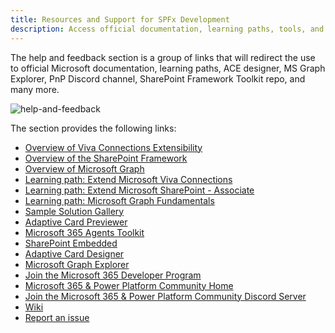 ```yaml
---
title: Resources and Support for SPFx Development
description: Access official documentation, learning paths, tools, and community resources to enhance your SPFx development experience.
---
```


The help and feedback section is a group of links that will redirect the use to official Microsoft documentation, learning paths, ACE designer, MS Graph Explorer, PnP Discord channel, SharePoint Framework Toolkit repo, and many more.

![help-and-feedback](../../../../../assets/images/help-and-feedback.png)

The section provides the following links:
- [Overview of Viva Connections Extensibility](https://learn.microsoft.com/en-us/sharepoint/dev/spfx/viva/overview-viva-connections)
- [Overview of the SharePoint Framework](https://learn.microsoft.com/en-us/sharepoint/dev/spfx/sharepoint-framework-overview)
- [Overview of Microsoft Graph](https://learn.microsoft.com/en-us/graph/overview?view=graph-rest-1.0)
- [Learning path: Extend Microsoft Viva Connections](https://learn.microsoft.com/en-us/training/paths/m365-extend-viva-connections/)
- [Learning path: Extend Microsoft SharePoint - Associate](https://learn.microsoft.com/en-us/training/paths/m365-sharepoint-associate/)
- [Learning path: Microsoft Graph Fundamentals](https://learn.microsoft.com/en-us/training/paths/m365-msgraph-fundamentals/)
- [Sample Solution Gallery](https://adoption.microsoft.com/en-us/sample-solution-gallery/)
- [Adaptive Card Previewer](https://marketplace.visualstudio.com/items?itemName=TeamsDevApp.vscode-adaptive-cards)
- [Microsoft 365 Agents Toolkit](https://marketplace.visualstudio.com/items?itemName=TeamsDevApp.ms-teams-vscode-extension)
- [SharePoint Embedded](https://marketplace.visualstudio.com/items?itemName=SharepointEmbedded.ms-sharepoint-embedded-vscode-extension)
- [Adaptive Card Designer](https://adaptivecards.io/designer/)
- [Microsoft Graph Explorer](https://developer.microsoft.com/en-us/graph/graph-explorer)
- [Join the Microsoft 365 Developer Program](https://developer.microsoft.com/en-us/microsoft-365/dev-program)
- [Microsoft 365 & Power Platform Community Home](https://pnp.github.io/)
- [Join the Microsoft 365 & Power Platform Community Discord Server](https://aka.ms/community/discord)
- [Wiki](https://github.com/pnp/vscode-viva/wiki)
- [Report an issue](https://github.com/pnp/vscode-viva/issues/new/choose)
